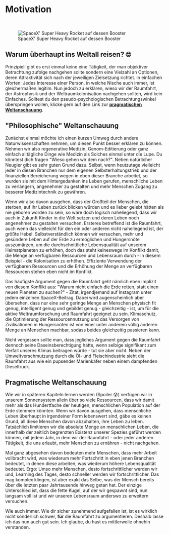 
# Motivation

<br />

<figure>
<Image src={require(".//../../../resources/images/starshipramp.jpg")} alt="SpaceX' Super Heavy Rocket auf dessen Booster" />
<figcaption style={{ color: "rgb(156, 156, 156)", fontSize: "14px", marginTop: "2px" }}>SpaceX' Super Heavy Rocket auf dessen Booster</figcaption>
</figure>

## Warum überhaupt ins Weltall reisen? 🙄
Prinzipiell gibt es erst einmal keine eine Tätigkeit, der man objektiver Betrachtung zufolge nachgehen sollte sondern eine Vielzahl an Optionen, deren Attraktivität sich nach der jeweiligen Zielsetzung richtet. In einfachen Worten: Jedes Interesse einer Person, in welche Nische auch immer, ist gleichermaßen legitim. Nun jedoch zu erklären, wieso wir der Raumfahrt, der Astrophysik und der Weltraumkolonisation nachgehen sollten, wird kein Einfaches. Solltest du den pseudo-psychologischen Betrachtungswinkel überspringen wollen, klicke gern auf den Link zur <strong>[pragmatischen Weltanschauung](https://www.beyondearth.gg/de/documentation/fundamentals/motivation#pragmatische-weltanschauung)</strong>.

## "Philosophische" Weltanschauung
Zunächst einmal möchte ich einen kurzen Umweg durch andere Naturwissenschaften nehmen, um diesen Punkt besser erklären zu können. Nehmen wir also regenerative Medizin, Genom-Editierung oder ganz einfach alltägliche Dinge wie Medizin als Solches einmal unter die Lupe. Du könntest dich fragen "Wieso gehen wir dem nach?". Neben natürlicher Neugier gibt es sehr guten Grund dazu. Selbst, wenn heutzutage vielleicht jeder in diesen Branchen nur dem eigenen Selbsterhaltungstrieb und der finanziellen Bereicherung wegen in eben dieser Branche arbeitet, so wurden sie mit dem Hintergedanken ins Leben gerufen, menschliche Leben zu verlängern, angenehmer zu gestalten und mehr Menschen Zugang zu besserer Medizintechnik zu gewähren.

Wenn wir also davon ausgehen, dass der Großteil der Menschen, die sterben, auf ihr Leben zurück blicken würden und es lieber gelebt hätten als nie geboren worden zu sein, so wäre doch logisch naheliegend, dass wir auch in Zukunft Kinder in die Welt setzen und deren Leben noch angenehmer zu gestalten versuchen. Ersteres betreffend ist die Raumfahrt, auch wenn das vielleicht für den ein oder anderen nicht naheliegend ist, der größte Hebel. Selbstverständlich können wir versuchen, mehr und gesündere Leben auf der Erde zu ermöglichen und Hungersnöte auszumärzen, um die durchschnittliche Lebensqualität auf unserem Heimatplaneten zu erhöhen, doch das steht keineswegs im Konflikt damit, die Menge an verfügbaren Ressourcen und Lebensraum durch - in diesem Beispiel - die Kolonisation zu erhöhen.
Effiziente Verwendung der verfügbaren Ressourcen und die Erhöhung der Menge an verfügbaren Ressourcen stehen eben nicht im Konflikt.

Das häufigste Argument gegen die Raumfahrt geht nämlich eben implizit von diesem Konflikt aus: "Warum nicht einfach die Erde retten, statt einen neuen Planeten zu suchen?" - Zitat, irgendjemand auf Instagram unter jedem einzelnen SpaceX-Beitrag. Dabei wird augenscheinlich aber übersehen, dass nur eine sehr geringe Menge an Menschen physisch fit genug, intelligent genug und gebildet genug - gleichzeitig - ist, um für die aktive Weltraumforschung und Raumfahrt geeignet zu sein. Klimaschutz, die Optimierung der Ressourcennutzung und das Versorgen von Zivilisationen in Hungersnöten ist von einer unter anderem völlig anderen Menge an Menschen machbar, sodass beides gleichzeitig passieren kann. 

Nicht vergessen sollte man, dass jegliches Argument gegen die Raumfahrt dennoch seine Daseinsberechtigung hätte, wenn selbige signifikant zum Verfall unseres Klimas beitragen würde - tut sie aber nicht. Neben der Umweltverschmutzung durch die Öl- und Fleischindustrie sieht die Raumfahrt aus wie ein pupsender Marienkäfer neben einem dampfenden Dieseltruck. 

## Pragmatische Weltanschauung
Wie wir in späteren Kapiteln lernen werden (Spoiler 😰) verfügen wir in unserem Sonnensystem allein über so viele Ressourcen, dass wir damit mehr als das Hundertfache der heutigen, menschlichen Population auf der Erde stemmen könnten. Wenn wir davon ausgehen, dass menschliche Leben überhaupt in irgendeiner Form lebenswert sind, gäbe es keinen Grund, all diese Menschen davon abzuhalten, ihre Leben zu leben. Tatsächlich limitieren wir die absolute Menge an menschlichen Leben, die innerhalb der zeitlich begrenzten Existenz unserer Spezies geführt werden können, mit jedem Jahr, in dem wir der Raumfahrt - oder jeder anderen Tätigkeit, die uns erlaubt, mehr Menschen zu ernähren - nicht nachgehen.

Mal ganz abgesehen davon bedeuten mehr Menschen, dass mehr Arbeit vollbracht wird, was wiederum mehr Fortschritt in eben jenen Branchen bedeutet, in denen diese arbeiten, was wiederum höhere Lebensqualität bedeutet. Ergo: Umso mehr Menschen, desto fortschrittlicher werden wir und, Learning des Tages, desto schneller werden wir fortschrittlicher. Das mag komplex klingen, ist aber exakt das Selbe, was der Mensch bereits über die letzten paar Jahrtausende hinweg getan hat. Der einzige Unterschied ist, dass die fette Kugel, auf der wir gespawnt sind, nun langsam voll ist und wir unseren Lebensraum anderswo zu erweitern versuchen.

Wie auch immer. Wie dir sicher zunehmend aufgefallen ist, ist es wirklich nicht sonderlich schwer, <strong>für</strong> die Raumfahrt zu argumentieren. Deshalb lasse ich das nun auch gut sein. Ich glaube, du hast es mittlerweile ohnehin verstanden.

<Analytics />